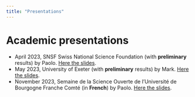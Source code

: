 ```yaml
---
title: "Presentations"
---
```


# Academic presentations

-   April 2023, SNSF Swiss National Science Foundation (with **preliminary** results) by Paolo. [Here the slides](Slides/SNSF_04_2023_Paolo.pdf).
-   May 2023, University of Exeter (with **preliminary** results) by Mark. [Here the slides](Slides/HansonMark_ResponsibleMetrics_UoExeter.pdf).
-   November 2023, Semaine de la Science Ouverte de l'Université de Bourgogne Franche Comté (in **French**) by Paolo. [Here the slides](Slides/Dijon.pdf).
